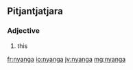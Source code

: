 ==Pitjantjatjara==

===Adjective===
{{head|pjt|adjective}}

# this

[[fr:nyanga]]
[[io:nyanga]]
[[jv:nyanga]]
[[mg:nyanga]]